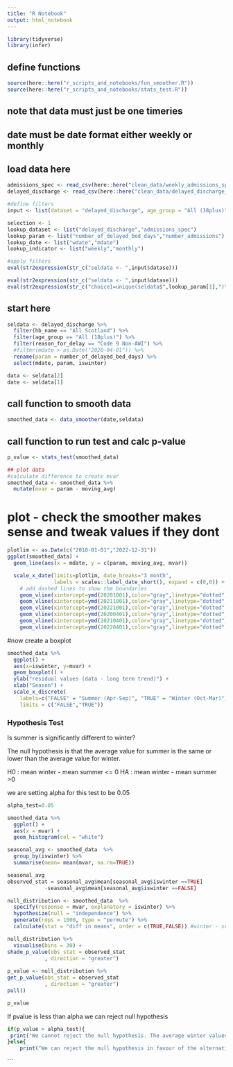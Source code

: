 ```yaml
---
title: "R Notebook"
output: html_notebook
---
```


```r
library(tidyverse)
library(infer)
```

## define functions
```r
source(here::here("r_scripts_and_notebooks/fun_smoother.R"))
source(here::here("r_scripts_and_notebooks/stats_test.R"))
```

## note that data must just be one timeries
## date must be date format either weekly or monthly

## load data here
```r
admissions_spec <- read_csv(here::here("clean_data/weekly_admissions_spec_clean.csv")) 
delayed_discharge <- read_csv(here::here("clean_data/delayed_discharge_clean.csv"))  
```


```r
#define filters
input <- list(dataset = "delayed_discharge", age_group = "All (18plus)", healthboard = "All Scotland")
```


```r
selection <- 1
lookup_dataset <- list("delayed_discharge","admissions_spec")
lookup_param <- list("number_of_delayed_bed_days","number_admissions")
lookup_date <- list("wdate","mdate")
lookup_indicator <- list("weekly","monthly")
```


```r
#apply filters
eval(str2expression(str_c("seldata <- ",input$datase))) 

```

```r
eval(str2expression(str_c("seldata <- ",input$datase))) 
eval(str2expression(str_c("choice1=unique(seldata$",lookup_param[1],")")))
```

## start here ##

```r
seldata <- delayed_discharge %>% 
  filter(hb_name == "All Scotland") %>% 
  filter(age_group == "All (18plus)") %>% 
  filter(reason_for_delay == "Code 9 Non-AWI") %>% 
  #filter(mdate > as.Date("2020-04-01")) %>% 
  rename(param = number_of_delayed_bed_days) %>% 
  select(mdate, param, iswinter) 

data <- seldata[2]
date <- seldata[1]
```

## call function to smooth data
```r
smoothed_data <- data_smoother(date,seldata)
```
## call function to run test and calc p-value
```r
p_value <- stats_test(smoothed_data)
```



```r
## plot data
#calculate difference to create mvar
smoothed_data <- smoothed_data %>% 
  mutate(mvar = param - moving_avg) 
```

# plot - check the smoother makes sense and tweak values if they dont
```r
plotlim <- as.Date(c("2018-01-01","2022-12-31")) 
ggplot(smoothed_data) +
  geom_line(aes(x = mdate, y = c(param, moving_avg, mvar)) 

  scale_x_date(limits=plotlim, date_breaks="3 month", 
               labels = scales::label_date_short(), expand = c(0,0)) +
    # add dashed lines to show the boundaries 
    geom_vline(xintercept=ymd(20201001),color="gray",linetype="dotted", linewidth = 0.5) +          
    geom_vline(xintercept=ymd(20211001),color="gray",linetype="dotted", linewidth = 0.5) + 
    geom_vline(xintercept=ymd(20221001),color="gray",linetype="dotted", linewidth = 0.5) + 
    geom_vline(xintercept=ymd(20200401),color="gray",linetype="dotted", linewidth = 0.5) + 
    geom_vline(xintercept=ymd(20210401),color="gray",linetype="dotted", linewidth = 0.5) + 
    geom_vline(xintercept=ymd(20220401),color="gray",linetype="dotted", linewidth = 0.5) 
```
#now create a boxplot
```r
smoothed_data %>% 
  ggplot() +
  aes(x=iswinter, y=mvar) +
  geom_boxplot() +
  ylab("residual values (data - long term trend)") +
  xlab("Season") +
  scale_x_discrete(
    labels=c("FALSE" = "Summer (Apr-Sep)", "TRUE" = "Winter (Oct-Mar)"), 
    limits = c("FALSE","TRUE"))
```

### Hypothesis Test

Is summer is significantly different to winter?

The null hypothesis is that the average value for summer is the same or lower than the average value for winter.

H0 : mean winter - mean summer <= 0
HA : mean winter - mean summer >0 

we are setting alpha for this test to be 0.05
```r
alpha_test=0.05
```

```r
smoothed_data %>% 
  ggplot() +
  aes(x = mvar) +
  geom_histogram(col = "white")
```

```r
seasonal_avg <- smoothed_data  %>%
  group_by(iswinter) %>% 
  summarise(mean= mean(mvar, na.rm=TRUE))

seasonal_avg
observed_stat = seasonal_avg$mean[seasonal_avg$iswinter ==TRUE]
            -seasonal_avg$mean[seasonal_avg$iswinter ==FALSE]
```

```r
null_distribution <- smoothed_data  %>%
  specify(response = mvar, explanatory = iswinter) %>%
  hypothesize(null = "independence") %>%
  generate(reps = 1000, type = "permute") %>%
  calculate(stat = "diff in means", order = c(TRUE,FALSE)) #winter - summer
```

```r
null_distribution %>%
  visualise(bins = 30) + 
shade_p_value(obs_stat = observed_stat
            , direction = "greater")
 
p_value <- null_distribution %>% 
get_p_value(obs_stat = observed_stat
            , direction = "greater")
pull()
```

```r
p_value 
```
If pvalue is less than alpha we can reject null hypothesis

```r
if(p_value > alpha_test){
 print("We cannot reject the null hypothesis. The average winter values in this data are the same as the average summer values")
}else{
    print("We can reject the null hypothesis in favour of the alternative hypothesis. The average winter values in this data are significantly different to the average winter values")}
```
```

